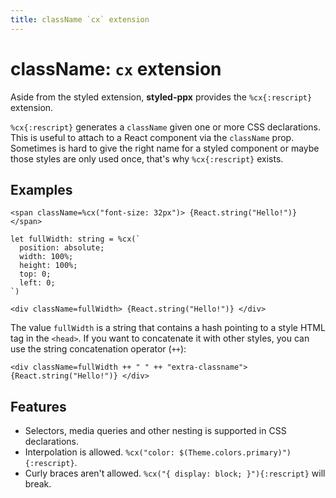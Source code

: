 ```yaml
---
title: className `cx` extension
---
```


# className: `cx` extension

Aside from the styled extension, **styled-ppx** provides the `%cx{:rescript}` extension.

`%cx{:rescript}` generates a `className` given one or more CSS declarations. This is useful to attach to a React component via the `className` prop. Sometimes is hard to give the right name for a styled component or maybe those styles are only used once, that's why `%cx{:rescript}` exists.

## Examples

```rescript
<span className=%cx("font-size: 32px")> {React.string("Hello!")} </span>
```

```rescript
let fullWidth: string = %cx(`
  position: absolute;
  width: 100%;
  height: 100%;
  top: 0;
  left: 0;
`)

<div className=fullWidth> {React.string("Hello!")} </div>
```

The value `fullWidth` is a string that contains a hash pointing to a style HTML tag in the `<head>`. If you want to concatenate it with other styles, you can use the string concatenation operator (`++`):

```rescript
<div className=fullWidth ++ " " ++ "extra-classname"> {React.string("Hello!")} </div>
```

## Features

- Selectors, media queries and other nesting is supported in CSS declarations.
- Interpolation is allowed. `%cx("color: $(Theme.colors.primary)"){:rescript}`.
- Curly braces aren't allowed. `%cx("{ display: block; }"){:rescript}` will break.
